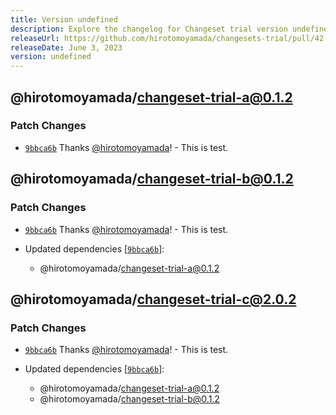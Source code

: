 ```yaml
---
title: Version undefined
description: Explore the changelog for Changeset trial version undefined. Learn about the latest features, bug fixes, and improvements.
releaseUrl: https://github.com/hirotomoyamada/changesets-trial/pull/42
releaseDate: June 3, 2023
version: undefined
---
```


## @hirotomoyamada/changeset-trial-a@0.1.2

### Patch Changes

-   [`9bbca6b`](https://github.com/hirotomoyamada/changesets-trial/commit/9bbca6b58af1296a363c2046e36521775af6a183) Thanks [@hirotomoyamada](https://github.com/hirotomoyamada)! - This is test.

## @hirotomoyamada/changeset-trial-b@0.1.2

### Patch Changes

-   [`9bbca6b`](https://github.com/hirotomoyamada/changesets-trial/commit/9bbca6b58af1296a363c2046e36521775af6a183) Thanks [@hirotomoyamada](https://github.com/hirotomoyamada)! - This is test.

-   Updated dependencies \[[`9bbca6b`](https://github.com/hirotomoyamada/changesets-trial/commit/9bbca6b58af1296a363c2046e36521775af6a183)]:
    -   @hirotomoyamada/changeset-trial-a@0.1.2

## @hirotomoyamada/changeset-trial-c@2.0.2

### Patch Changes

-   [`9bbca6b`](https://github.com/hirotomoyamada/changesets-trial/commit/9bbca6b58af1296a363c2046e36521775af6a183) Thanks [@hirotomoyamada](https://github.com/hirotomoyamada)! - This is test.

-   Updated dependencies \[[`9bbca6b`](https://github.com/hirotomoyamada/changesets-trial/commit/9bbca6b58af1296a363c2046e36521775af6a183)]:
    -   @hirotomoyamada/changeset-trial-a@0.1.2
    -   @hirotomoyamada/changeset-trial-b@0.1.2
